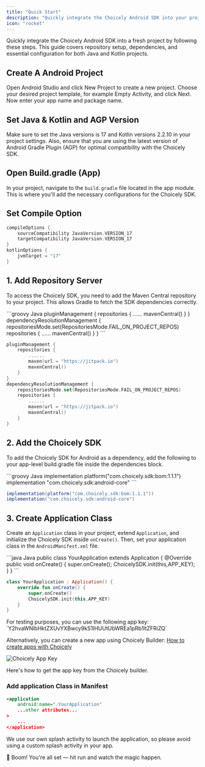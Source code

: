 ```yaml
---
title: "Quick Start"
description: "Quickly integrate the Choicely Android SDK into your project"
icon: "rocket"
---
```


Quickly integrate the Choicely Android SDK into a fresh project by following these steps. This guide covers repository setup, dependencies, and essential configuration for both Java and Kotlin projects.

## Create A Android Project

Open Android Studio and click New Project to create a new project. Choose your desired project template, for example Empty Activity, and click Next. Now enter your app name and package name.

## Set Java & Kotlin and AGP Version

Make sure to set the Java versions is 17 and Kotlin versions 2.2.10 in your project settings. Also, ensure that you are using the latest version of Android Gradle Plugin (AGP) for optimal compatibility with the Choicely SDK.

## Open Build.gradle (App)

In your project, navigate to the `build.gradle` file located in the app module. This is where you'll add the necessary configurations for the Choicely SDK.

## Set Compile Option

```kotlin
compileOptions {
    sourceCompatibility JavaVersion.VERSION_17
    targetCompatibility JavaVersion.VERSION_17
}
kotlinOptions {
    jvmTarget = "17"
}
```

## 1. Add Repository Server

To access the Choicely SDK, you need to add the Maven Central repository to your project. This allows Gradle to fetch the SDK dependencies correctly.

<CodeGroup>
```groovy Java
pluginManagement {
    repositories {
        ......
        mavenCentral()
    }
}
dependencyResolutionManagement {
    repositoriesMode.set(RepositoriesMode.FAIL_ON_PROJECT_REPOS)
    repositories {
        ......
        mavenCentral()
    }
}
```

```kotlin Kotlin
pluginManagement {
    repositories {
        ......
        maven(url = "https://jitpack.io")
        mavenCentral()
    }
}
dependencyResolutionManagement {
    repositoriesMode.set(RepositoriesMode.FAIL_ON_PROJECT_REPOS)
    repositories {
        ......
        maven(url = "https://jitpack.io")
        mavenCentral()
    }
}
```
</CodeGroup>

## 2. Add the Choicely SDK

To add the Choicely SDK for Android as a dependency, add the following to your app-level build.gradle file inside the dependencies block.

<CodeGroup>
```groovy Java
implementation platform("com.choicely.sdk:bom:1.1.1")
implementation "com.choicely.sdk:android-core"
```

```groovy Kotlin
implementation(platform("com.choicely.sdk:bom:1.1.1"))
implementation("com.choicely.sdk:android-core")
```
</CodeGroup>

## 3. Create Application Class

Create an `Application` class in your project, extend `Application`, and initialize the Choicely SDK inside `onCreate()`. Then, set your application class in the `AndroidManifest.xml` file.

<CodeGroup>
```java Java
public class YourApplication extends Application {
    @Override
    public void onCreate() {
        super.onCreate();
        ChoicelySDK.init(this,APP_KEY);
    }
}
```

```kotlin Kotlin
class YourApplication : Application() {
    override fun onCreate() {
        super.onCreate()
        ChoicelySDK.init(this,APP_KEY)
    }
}
```
</CodeGroup>

<Note>
For testing purposes, you can use the following app key: `Y2hvaWNlbHktZXUvYXBwcy9kS1lHUUtUbWREa1pRb1ltZFRiZQ`

Alternatively, you can create a new app using Choicely Builder: [How to create apps with Choicely](https://www.choicely.com/tutorials/how-to-create-apps-with-choicely-using-an-app-template)
</Note>

<Frame>
  <img src="/images/mobile-sdk/how-to-get-app-key.png" alt="Choicely App Key" />
</Frame>

Here's how to get the app key from the Choicely builder.

### Add application Class in Manifest

```xml
<application
    android:name=".YourApplication"
    ...other attributes...
>
    ...
</application>
```

<Warning>
    We use our own splash activity to launch the application, so please avoid using a custom splash activity in your app.
</Warning>

🚀 Boom! You're all set — hit run and watch the magic happen.

